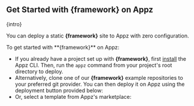 
## Get Started with {framework} on Appz

{intro}

<Note>You can deploy a static **{framework}** site to Appz with zero configuration.</Note>

<p>To get started with **{framework}** on Appz:</p>

-    If you already have a project set up with **{framework}**, first [install](/installation) the Appz CLI. Then, run the <code>appz</code> command from your project's root directory to deploy.
-   Alternatively, clone one of our **{framework}** example repositories to your preferred git provider. You can then deploy it on Appz using the deployment button provided below:
-   Or, select a template from Appz's marketplace:
